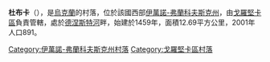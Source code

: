 {{coord|48|47|2|N|25|27|37|E|scale:30000|display=title}}

'''杜布卡'''（{{lang-uk|Дубки}}），是[[烏克蘭|烏克蘭]]的村落，位於該國西部[[伊萬諾-弗蘭科夫斯克州|伊萬諾-弗蘭科夫斯克州]]，由[[戈羅堅卡區|戈羅堅卡區]]負責管轄，處於[[德涅斯特河|德涅斯特河]]畔，始建於1459年，面積12.69平方公里，2001年人口891。

{{DEFAULTSORT:Дубки}}
[[Category:伊萬諾-弗蘭科夫斯克州村落|Category:伊萬諾-弗蘭科夫斯克州村落]]
[[Category:戈羅堅卡區村落|Category:戈羅堅卡區村落]]


{{IvanoFrankivsk-geo-stub}}